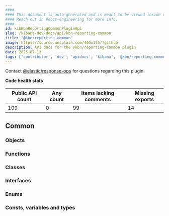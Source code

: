 ```yaml
---
####
#### This document is auto-generated and is meant to be viewed inside our experimental, new docs system.
#### Reach out in #docs-engineering for more info.
####
id: kibKbnReportingCommonPluginApi
slug: /kibana-dev-docs/api/kbn-reporting-common
title: "@kbn/reporting-common"
image: https://source.unsplash.com/400x175/?github
description: API docs for the @kbn/reporting-common plugin
date: 2025-07-13
tags: ['contributor', 'dev', 'apidocs', 'kibana', '@kbn/reporting-common']
---
```




Contact [@elastic/response-ops](https://github.com/orgs/elastic/teams/response-ops) for questions regarding this plugin.

**Code health stats**

| Public API count  | Any count | Items lacking comments | Missing exports |
|-------------------|-----------|------------------------|-----------------|
| 109 | 0 | 99 | 14 |

## Common

### Objects
<DocDefinitionList data={kbnReportingCommonObj.common.objects}/>

### Functions
<DocDefinitionList data={kbnReportingCommonObj.common.functions}/>

### Classes
<DocDefinitionList data={kbnReportingCommonObj.common.classes}/>

### Interfaces
<DocDefinitionList data={kbnReportingCommonObj.common.interfaces}/>

### Enums
<DocDefinitionList data={kbnReportingCommonObj.common.enums}/>

### Consts, variables and types
<DocDefinitionList data={kbnReportingCommonObj.common.misc}/>

